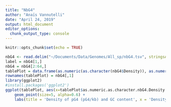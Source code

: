 ```yaml
---
title: "NbG4"
author: "Anaïs Vannutelli"
date: "April 24, 2019"
output: html_document
editor_options: 
  chunk_output_type: console
---
```


```r
knitr::opts_chunk$set(echo = TRUE)
```

```r
nbG4 <- read.delim("~/Documents/Data/Genomes/All_sp/nbG4.tsv", stringsAsFactors = FALSE)
label = nbG4[1,]
nbG4 = nbG4[2:64,]
tablePlot = data.frame(as.numeric(as.character(nbG4$Density)), as.numeric(as.character(nbG4$GC.content)), nbG4$X.1)
rownames(tablePlot) = nbG4[,1]
library(ggplot2)
#install.packages('ggplot2')
ggplot(tablePlot, aes(x=tablePlot$as.numeric.as.character.nbG4.Density.., y=tablePlot$as.numeric.as.character.nbG4.GC.content.., color=tablePlot$nbG4.X.1)) + 
    geom_point(size=5, alpha=0.6) + 
    labs(title = 'Density of pG4 (pG4/kb) and GC content', x = 'Density of pG4 (pG4/kb)', y = '% of GC in genes', colour = 'Clade', caption = "based on data from genes") + xlim(0, 0.35)
```

